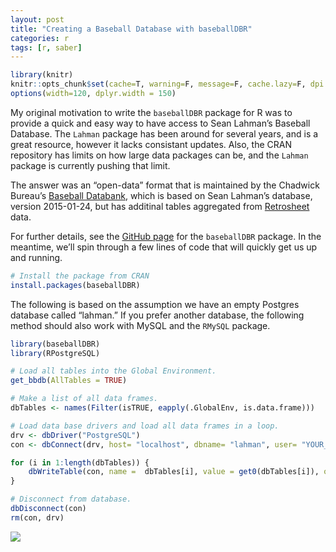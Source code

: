 ```yaml
---
layout: post
title: "Creating a Baseball Database with baseballDBR"
categories: r
tags: [r, saber]
---
```


```r
library(knitr)
knitr::opts_chunk$set(cache=T, warning=F, message=F, cache.lazy=F, dpi = 180)
options(width=120, dplyr.width = 150)
```

My original motivation to write the `baseballDBR` package for R was to provide a quick and easy way to have access to Sean Lahman's Baseball Database. The `Lahman` package has been around for several years, and is a great resource, however it lacks consistant updates. Also, the CRAN repository has limits on how large data packages can be, and the `Lahman` package is currently pushing that limit.

The answer was an "open-data" format that is maintained by the Chadwick Bureau's [Baseball Databank](https://github.com/chadwickbureau/baseballdatabank), which is based on Sean Lahman's database, version 2015-01-24, but has additinal tables aggregated from [Retrosheet](https://github.com/chadwickbureau/baseballdatabank) data.

For further details, see the [GitHub page](https://github.com/keberwein/baseballDBR) for the `baseballDBR` package. In the meantime, we'll spin through a few lines of code that will quickly get us up and running.

```r
# Install the package from CRAN
install.packages(baseballDBR)
```


The following is based on the assumption we have an empty Postgres database called "lahman." If you prefer another database, the following method should also work with MySQL and the `RMySQL` package.

```r
library(baseballDBR)
library(RPostgreSQL)

# Load all tables into the Global Environment.
get_bbdb(AllTables = TRUE)

# Make a list of all data frames.
dbTables <- names(Filter(isTRUE, eapply(.GlobalEnv, is.data.frame)))

# Load data base drivers and load all data frames in a loop.
drv <- dbDriver("PostgreSQL")
con <- dbConnect(drv, host= "localhost", dbname= "lahman", user= "YOUR_USERNAME", password = "YOUR_PASSWORD")

for (i in 1:length(dbTables)) { 
    dbWriteTable(con, name =  dbTables[i], value = get0(dbTables[i]), overwrite = TRUE) 
}

# Disconnect from database.
dbDisconnect(con)
rm(con, drv)
```


![](https://github.com/keberwein/keberwein.github.io/blob/master/images/baseballDBR_hex.png?raw=true)